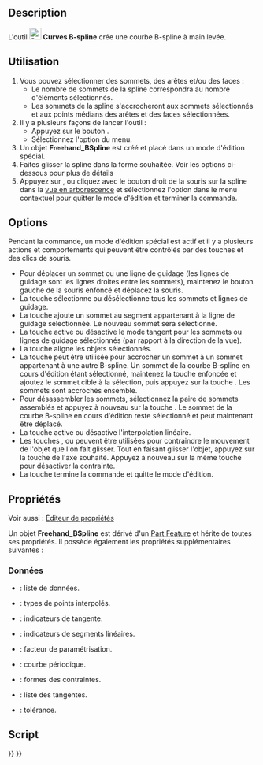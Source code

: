 <languages/>

{{Docnav/fr
|[[Curves_Line/fr|Ligne]]
|[[Curves_MixedCurve/fr|Courbe 3D d'intersection]]
|[[Curves_Workbench/fr|Atelier Curves]]
|IconL=Curves_Line.svg
|IconR=Curves_MixedCurve.svg
|IconC=Curves_workbench_icon.svg
}}

{{GuiCommand/fr
|Name=Curves EditableSpline
|Name/fr=Curves B-spline
|MenuLocation=Curves → Créer une B-spline
|Workbenches=[[Curves_Workbench/fr|Curves]]
}}

==Description==

L'outil [[Image:Curves_EditableSpline.svg|24px]] '''Curves B-spline''' crée une courbe B-spline à main levée.

<span id="Usage"></span>
==Utilisation==

# Vous pouvez sélectionner des sommets, des arêtes et/ou des faces :
#* Le nombre de sommets de la spline correspondra au nombre d'éléments sélectionnés.
#* Les sommets de la spline s'accrocheront aux sommets sélectionnés et aux points médians des arêtes et des faces sélectionnées.
# Il y a plusieurs façons de lancer l'outil :
#* Appuyez sur le bouton {{Button|[[Image:Curves_EditableSpline.svg|16px]] [[Curves_EditableSpline/fr|Créer une B-spline]]}}.
#* Sélectionnez l'option {{MenuCommand|Curves → [[Image:Curves_EditableSpline.svg|16px]] Créer une B-spline}} du menu.
# Un objet '''Freehand_BSpline''' est créé et placé dans un mode d'édition spécial.
# Faites glisser la spline dans la forme souhaitée. Voir les options ci-dessous pour plus de détails 
# Appuyez sur {{KEY|Q}}, ou cliquez avec le bouton droit de la souris sur la spline dans la [[Tree_view/fr|vue en arborescence]] et sélectionnez l'option {{MenuCommand|Terminer l'édition}} dans le menu contextuel pour quitter le mode d'édition et terminer la commande.

==Options==

Pendant la commande, un mode d'édition spécial est actif et il y a plusieurs actions et comportements qui peuvent être contrôlés par des touches et des clics de souris.

* Pour déplacer un sommet ou une ligne de guidage (les lignes de guidage sont les lignes droites entre les sommets), maintenez le bouton gauche de la souris enfoncé et déplacez la souris.
* La touche {{KEY|A}} sélectionne ou désélectionne tous les sommets et lignes de guidage.
* La touche {{KEY|I}} ajoute un sommet au segment appartenant à la ligne de guidage sélectionnée. Le nouveau sommet sera sélectionné.
* La touche {{KEY|T}} active ou désactive le mode tangent pour les sommets ou lignes de guidage sélectionnés (par rapport à la direction de la vue).
* La touche {{KEY|P}} aligne les objets sélectionnés.
* La touche {{KEY|S}} peut être utilisée pour accrocher un sommet à un sommet appartenant à une autre B-spline. Un sommet de la courbe B-spline en cours d'édition étant sélectionné, maintenez la touche {{KEY|Ctrl}} enfoncée et ajoutez le sommet cible à la sélection, puis appuyez sur la touche {{KEY|S}}. Les sommets sont accrochés ensemble.
* Pour désassembler les sommets, sélectionnez la paire de sommets assemblés et appuyez à nouveau sur la touche {{KEY|S}}. Le sommet de la courbe B-spline en cours d'édition reste sélectionné et peut maintenant être déplacé.
* La touche {{KEY|L}} active ou désactive l'interpolation linéaire.
* Les touches {{KEY|X}}, {{KEY|Y}} ou {{KEY|Z}} peuvent être utilisées pour contraindre le mouvement de l'objet que l'on fait glisser. Tout en faisant glisser l'objet, appuyez sur la touche de l'axe souhaité. Appuyez à nouveau sur la même touche pour désactiver la contrainte.
* La touche {{KEY|Q}} termine la commande et quitte le mode d'édition.

<span id="Properties"></span>
==Propriétés==

Voir aussi : [[Property_editor/fr|Éditeur de propriétés]]

Un objet '''Freehand_BSpline''' est dérivé d'un [[Part_Feature/fr|Part Feature]] et hérite de toutes ses propriétés. Il possède également les propriétés supplémentaires suivantes :

<span id="Data"></span>
===Données===

{{TitleProperty|Profile}}

* {{PropertyData|Data|VectorList}} : liste de données.
* {{PropertyData|Data Type|IntegerList}} : types de points interpolés.
* {{PropertyData|Flags|BoolList}} : indicateurs de tangente.
* {{PropertyData|Linear Segments|BoolList}} : indicateurs de segments linéaires.
* {{PropertyData|Parametrization|FloatConstraint}} : facteur de paramétrisation.
* {{PropertyData|Periodic|Bool}} : courbe périodique.
* {{PropertyData|Support|LinkSubList}} : formes des contraintes.
* {{PropertyData|Tangents|VectorList}} : liste des tangentes.
* {{PropertyData|Tolerance|Float}} : tolérance.

<span id="Scripting"></span>
==Script==


{{Docnav/fr
|[[Curves_Line/fr|Ligne]]
|[[Curves_MixedCurve/fr|Courbe 3D d'intersection]]
|[[Curves_Workbench/fr|Atelier Curves]]
|IconL=Curves_Line.svg
|IconR=Curves_MixedCurve.svg
|IconC=Curves_workbench_icon.svg
}}

{{Curves Tools navi{{#translation:}}}}
{{Userdocnavi{{#translation:}}}}